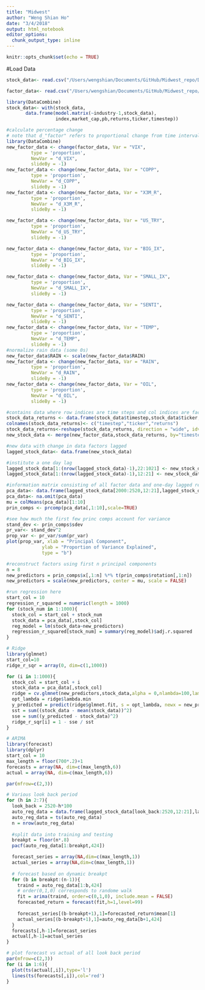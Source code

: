 ```yaml
---
title: "Midwest"
author: "Weng Shian Ho"
date: "3/4/2018"
output: html_notebook
editor_options:
  chunk_output_type: inline
---
```


```r
knitr::opts_chunk$set(echo = TRUE)
```

#Load Data
```r
stock_data<- read.csv("/Users/wengshian/Documents/GitHub/Midwest_repo/Data/ticker_data.csv")
```

```r
factor_data<- read.csv("/Users/wengshian/Documents/GitHub/Midwest_repo/Data/factor_data.csv")
```
#################

```r
library(DataCombine)
stock_data<- with(stock_data,
       data.frame(model.matrix(~industry-1,stock_data),
                  index,market_cap,pb,returns,ticker,timestep))
```

```r
#calculate percentage change
# note that d_"factor" refers to proportional change from time interval before
library(DataCombine)
new_factor_data <- change(factor_data, Var = "VIX",
         type = 'proportion',
         NewVar = "d_VIX",
         slideBy = -1)
new_factor_data <- change(new_factor_data, Var = "COPP",
         type = 'proportion',
         NewVar = "d_COPP",
         slideBy = -1)
new_factor_data <- change(new_factor_data, Var = "X3M_R",
         type = 'proportion',
         NewVar = "d_X3M_R",
         slideBy = -1)

new_factor_data <- change(new_factor_data, Var = "US_TRY",
         type = 'proportion',
         NewVar = "d_US_TRY",
         slideBy = -1)

new_factor_data <- change(new_factor_data, Var = "BIG_IX",
         type = 'proportion',
         NewVar = "d_BIG_IX",
         slideBy = -1)

new_factor_data <- change(new_factor_data, Var = "SMALL_IX",
         type = 'proportion',
         NewVar = "d_SMALL_IX",
         slideBy = -1)

new_factor_data <- change(new_factor_data, Var = "SENTI",
         type = 'proportion',
         NewVar = "d_SENTI",
         slideBy = -1)
new_factor_data <- change(new_factor_data, Var = "TEMP",
         type = 'proportion',
         NewVar = "d_TEMP",
         slideBy = -1)
#normalize rain data (some 0s)
new_factor_data$RAIN <- scale(new_factor_data$RAIN)
new_factor_data <- change(new_factor_data, Var = "RAIN",
         type = 'proportion',
         NewVar = "d_RAIN",
         slideBy = -1)
new_factor_data <- change(new_factor_data, Var = "OIL",
         type = 'proportion',
         NewVar = "d_OIL",
         slideBy = -1)
```

```r
#contains data where row indices are time steps and col indices are factors and returns
stock_data_returns <- data.frame(stock_data$timestep,stock_data$ticker, stock_data$returns)
colnames(stock_data_returns)<- c("timestep","ticker","returns")
stock_data_returns<-reshape(stock_data_returns, direction = "wide", idvar = "timestep", timevar = "ticker")
new_stock_data <- merge(new_factor_data,stock_data_returns, by="timestep",all=TRUE)
```

```r
#new data with change in data factors lagged
lagged_stock_data<- data.frame(new_stock_data)

#institute a one day lag
lagged_stock_data[1:(nrow(lagged_stock_data)-1),22:1021] <- new_stock_data[2:nrow(lagged_stock_data),22:1021]
lagged_stock_data[1:(nrow(lagged_stock_data)-1),12:21] <- new_stock_data[2:nrow(lagged_stock_data),12:21]

```

```r
#information matrix consisting of all factor data and one-day lagged returns
pca_data<- data.frame(lagged_stock_data[2000:2520,12:21],lagged_stock_data[2000:2520,22:1021])
pca_data<- na.omit(pca_data)
mu = colMeans(pca_data)[1:10]
prin_comps <- prcomp(pca_data[,1:10],scale=TRUE)

#see how much the first few princ comps account for variance
stand_dev <- prin_comps$sdev
pr_var<- stand_dev^2
prop_var <- pr_var/sum(pr_var)
plot(prop_var, xlab = "Principal Component",
             ylab = "Proportion of Variance Explained",
             type = "b")

#reconstruct factors using first n principal components
n = 8
new_predictors = prin_comps$x[,1:n] %*% t(prin_comps$rotation[,1:n])
new_predictors = scale(new_predictors, center = mu, scale = FALSE)

```

```r
#run regression here
start_col = 10
regression_r_squared = numeric(length = 1000)
for (stock_num in 1:1000){
  stock_col = start_col + stock_num
  stock_data = pca_data[,stock_col]
  reg_model = lm(stock_data~new_predictors)
  regression_r_squared[stock_num] = summary(reg_model)$adj.r.squared
}
```

```r
# Ridge
library(glmnet)
start_col=10
ridge_r_sqr = array(0, dim=c(1,1000))

for (i in 1:1000){
  stock_col = start_col + i
  stock_data = pca_data[,stock_col]
  ridge = cv.glmnet(new_predictors,stock_data,alpha = 0,nlambda=100,lambda.min.ratio=0.0001)
  opt_lambda = ridge$lambda.min
  y_predicted = predict(ridge$glmnet.fit, s = opt_lambda, newx = new_predictors)
  sst = sum((stock_data - mean(stock_data))^2)
  sse = sum((y_predicted - stock_data)^2)
  ridge_r_sqr[i] = 1 - sse / sst
}

```

```r
# ARIMA
library(forecast)
library(dplyr)
start_col = 10
max_length = floor(700*.2)+1
forecasts = array(NA, dim=c(max_length,6))
actual = array(NA, dim=c(max_length,6))

par(mfrow=c(2,3))

# Various look back period
for (h in 2:7){
  look_back = 2520-h*100
  auto_reg_data = data.frame(lagged_stock_data[look_back:2520,12:21],lagged_stock_data[look_back:2520,22:1021])
  auto_reg_data = ts(auto_reg_data)
  n = nrow(auto_reg_data)
  
  #split data into training and testing
  breakpt = floor(n*.8)
  pacf(auto_reg_data[1:breakpt,424])

  forecast_series = array(NA,dim=c(max_length,1))
  actual_series = array(NA,dim=c(max_length,1))
  
  # forecast based on dynamic breakpt
  for (b in breakpt:(n-1)){
    traind = auto_reg_data[1:b,424]
    # order(0,1,0) corresponds to randome walk
    fit = arima(traind, order=c(0,1,0), include.mean = FALSE)
    forecasted_return = forecast(fit,h=1,level=99)
    
    forecast_series[(b-breakpt+1),1]=forecasted_return$mean[1]
    actual_series[(b-breakpt+1),1]=auto_reg_data[b+1,424]
  }
  forecasts[,h-1]=forecast_series
  actual[,h-1]=actual_series
}
```

```r
# plot forecast vs actual of all look back period
par(mfrow=c(2,3))
for (i in 1:6){
  plot(ts(actual[,i]),type='l')
  lines(ts(forecasts[,i]),col='red')
}
```

